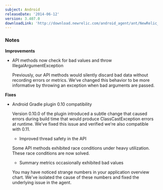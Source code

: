 ```yaml
---
subject: Android
releaseDate: '2014-06-12'
version: 3.407.0
downloadLink: 'http://download.newrelic.com/android_agent/ant/NewRelic_Android_Agent_3.407.0.zip'
---
```


### Notes

**Improvements**

* API methods now check for bad values and throw IllegalArgumentException

  Previously, our API methods would silently discard bad data without recording errors or metrics. We've changed this behavior to be more informative by throwing an exception when bad arguments are passed.

**Fixes**

* Android Gradle plugin 0.10 compatibility

  Version 0.10.0 of the plugin introduced a subtle change that caused errors during build time that would produce ClassCastException errors at runtime. We’ve fixed this issue and verified we're also compatible with 0.11.

  * Improved thread safety in the API

  Some API methods exhibited race conditions under heavy utilization. These race conditions are now solved.

  * Summary metrics occasionally exhibited bad values

  You may have noticed strange numbers in your application overview chart. We've isolated the cause of these numbers and fixed the underlying issue in the agent.
